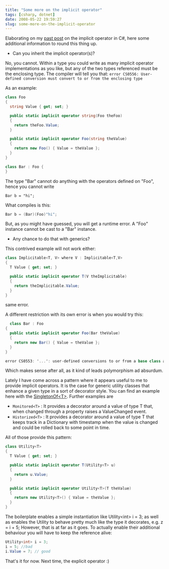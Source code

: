 ```yaml
---
title: "Some more on the implicit operator"
tags: [csharp, dotnet]
date: 2008-05-22 19:59:27
slug: some-more-on-the-implicit-operator
---
```


Elaborating on my [past post](/posts/c-implicit-operator) on the implicit operator in C#, here some additional information to round this thing up.

* Can you inherit the implicit operator(s)? 

 No, you cannot. Within a type you could write as many implicit operator implementations as you like, but any of the two types referenced must be the enclosing type. The compiler will tell you that:
  `error CS0556: User-defined conversion must convert to or from the enclosing type `  

As an example:

```csharp
class Foo
{
  string Value { get; set; }

  public static implicit operator string(Foo theFoo)
  {
    return theFoo.Value;
  }

  public static implicit operator Foo(string theValue)
  {
    return new Foo() { Value = theValue };
  }
}

class Bar : Foo {
}
```

The type "Bar" cannot do anything with the operators defined on "Foo", hence you cannot write

`Bar b = "hi";`

What compiles is this:

```csharp
Bar b = (Bar)(Foo)"hi";
```

But, as you might have guessed, you will get a runtime error. A "Foo" instance cannot be cast to
a "Bar" instance.

* Any chance to do that with generics?

This contrived example will not work either:

```csharp
class Implicitable<T, V> where V : Implicitable<T,V>
{
  T Value { get; set; }

  public static implicit operator T(V theImplicitable)
  {
    return theImplicitable.Value;
  }
}
```

same error.

A different restriction with its own error is when you would try this:

```csharp
  class Bar : Foo
{
  public static implicit operator Foo(Bar theValue)
  {
    return new Bar() { Value = theValue };
  }
}

error CS0553: '...': user-defined conversions to or from a base class are not allowed
```

Which makes sense after all, as it kind of leads polymorphism ad absurdum.

Lately I have come across a pattern where it appears useful to me to provide implicit operators. 
It is the case for generic utility classes that enhance a given type in a sort of decorator style.
You can find an example here with the [SingletonOf&lt;T&gt;](/posts/singletons-are-boring-hence-factor-out-the-concern). Further examples are

*  `Monitored<T>` : It provides a decorator around a value of type T that, when changed through a property raises a ValueChanged event.
*   `Historized<T>` : It provides a decorator around a value of type T that keeps track in a Dictionary with timestamp when the value is changed and could be rolled back to some point in time.

All of those provide this pattern:

```csharp
class Utility<T>
{
  T Value { get; set; }

  public static implicit operator T(Utility<T> u)
  {
    return u.Value;
  }

  public static implicit operator Utility<T>(T theValue)
  {
    return new Utility<T>() { Value = theValue };
  }
}
```

The boilerplate enables a simple instantiation like Utility&lt;int&gt; i = 3; as well as enables the Utility
to behave pretty much like the type it decorates, e.g. z = i + 5;
However, that is at far as it goes. To actually enable their additional behaviour you will have to keep
the reference alive:

```csharp
Utility<int> i = 3;
i = 5; //bad
i.Value = 7; // good
```

That's it for now. Next time, the explicit operator :)